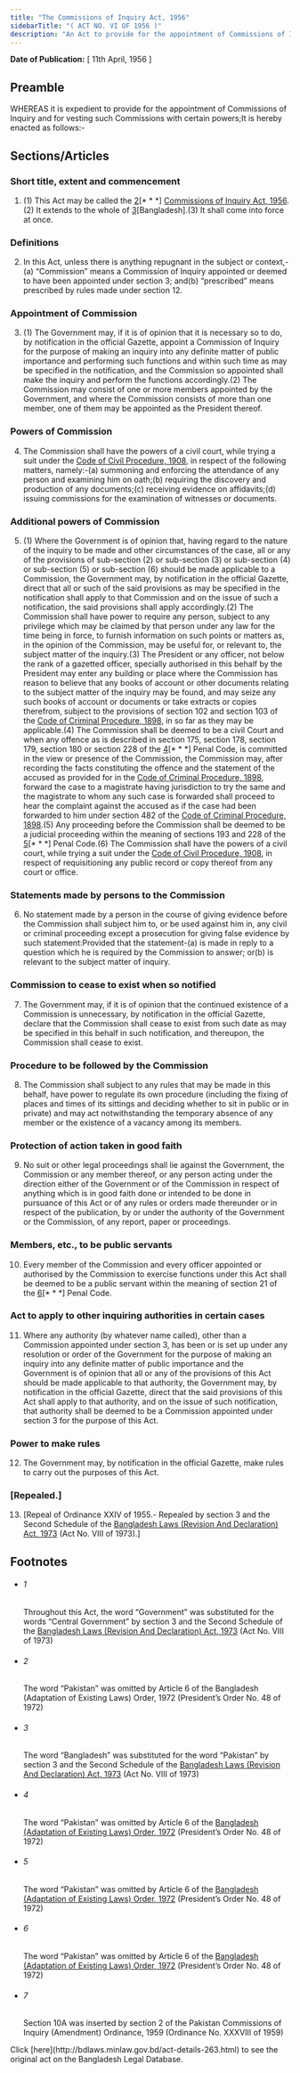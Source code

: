 ```yaml
---
title: "The Commissions of Inquiry Act, 1956"
sidebarTitle: "( ACT NO. VI OF 1956 )"
description: "An Act to provide for the appointment of Commissions of Inquiry and for vesting such Commissions with certain powers. 1♣"
---
```


**Date of Publication:** [ 11th April, 1956 ]

## Preamble

WHEREAS it is expedient to provide for the appointment of Commissions of Inquiry and for vesting such Commissions with certain powers;It is hereby enacted as follows:-

## Sections/Articles

### Short title, extent and commencement

1. (1) This Act may be called the [2](1)[\* \* \*] [Commissions of Inquiry Act, 1956](/act-263.html "Commissions of Inquiry Act, 1956").(2) It extends to the whole of [3](2)[Bangladesh].(3) It shall come into force at once.

### Definitions

2. In this Act, unless there is anything repugnant in the subject or context,-(a) “Commission” means a Commission of Inquiry appointed or deemed to have been appointed under section 3; and(b) “prescribed” means prescribed by rules made under section 12.

### Appointment of Commission

3. (1) The Government may, if it is of opinion that it is necessary so to do, by notification in the official Gazette, appoint a Commission of Inquiry for the purpose of making an inquiry into any definite matter of public importance and performing such functions and within such time as may be specified in the notification, and the Commission so appointed shall make the inquiry and perform the functions accordingly.(2) The Commission may consist of one or more members appointed by the Government, and where the Commission consists of more than one member, one of them may be appointed as the President thereof.

### Powers of Commission

4. The Commission shall have the powers of a civil court, while trying a suit under the [Code of Civil Procedure, 1908](/act-86.html "Code of Civil Procedure, 1908"), in respect of the following matters, namely:-(a) summoning and enforcing the attendance of any person and examining him on oath;(b) requiring the discovery and production of any documents;(c) receiving evidence on affidavits;(d) issuing commissions for the examination of witnesses or documents.

### Additional powers of Commission

5. (1) Where the Government is of opinion that, having regard to the nature of the inquiry to be made and other circumstances of the case, all or any of the provisions of sub-section (2) or sub-section (3) or sub-section (4) or sub-section (5) or sub-section (6) should be made applicable to a Commission, the Government may, by notification in the official Gazette, direct that all or such of the said provisions as may be specified in the notification shall apply to that Commission and on the issue of such a notification, the said provisions shall apply accordingly.(2) The Commission shall have power to require any person, subject to any privilege which may be claimed by that person under any law for the time being in force, to furnish information on such points or matters as, in the opinion of the Commission, may be useful for, or relevant to, the subject matter of the inquiry.(3) The President or any officer, not below the rank of a gazetted officer, specially authorised in this behalf by the President may enter any building or place where the Commission has reason to believe that any books of account or other documents relating to the subject matter of the inquiry may be found, and may seize any such books of account or documents or take extracts or copies therefrom, subject to the provisions of section 102 and section 103 of the [Code of Criminal Procedure, 1898](/act-75.html "Code of Criminal Procedure, 1898"), in so far as they may be applicable.(4) The Commission shall be deemed to be a civil Court and when any offence as is described in section 175, section 178, section 179, section 180 or section 228 of the [4](1)[\* \* \*] Penal Code, is committed in the view or presence of the Commission, the Commission may, after recording the facts constituting the offence and the statement of the accused as provided for in the [Code of Criminal Procedure, 1898](/act-75.html "Code of Criminal Procedure, 1898"), forward the case to a magistrate having jurisdiction to try the same and the magistrate to whom any such case is forwarded shall proceed to hear the complaint against the accused as if the case had been forwarded to him under section 482 of the [Code of Criminal Procedure, 1898](/act-75.html "Code of Criminal Procedure, 1898").(5) Any proceeding before the Commission shall be deemed to be a judicial proceeding within the meaning of sections 193 and 228 of the [5](2)[\* \* \*] Penal Code.(6) The Commission shall have the powers of a civil court, while trying a suit under the [Code of Civil Procedure, 1908](/act-86.html "Code of Civil Procedure, 1908"), in respect of requisitioning any public record or copy thereof from any court or office.

### Statements made by persons to the Commission

6. No statement made by a person in the course of giving evidence before the Commission shall subject him to, or be used against him in, any civil or criminal proceeding except a prosecution for giving false evidence by such statement:Provided that the statement-(a) is made in reply to a question which he is required by the Commission to answer; or(b) is relevant to the subject matter of inquiry.

### Commission to cease to exist when so notified

7. The Government may, if it is of opinion that the continued existence of a Commission is unnecessary, by notification in the official Gazette, declare that the Commission shall cease to exist from such date as may be specified in this behalf in such notification, and thereupon, the Commission shall cease to exist.

### Procedure to be followed by the Commission

8. The Commission shall subject to any rules that may be made in this behalf, have power to regulate its own procedure (including the fixing of places and times of its sittings and deciding whether to sit in public or in private) and may act notwithstanding the temporary absence of any member or the existence of a vacancy among its members.

### Protection of action taken in good faith

9. No suit or other legal proceedings shall lie against the Government, the Commission or any member thereof, or any person acting under the direction either of the Government or of the Commission in respect of anything which is in good faith done or intended to be done in pursuance of this Act or of any rules or orders made thereunder or in respect of the publication, by or under the authority of the Government or the Commission, of any report, paper or proceedings.

### Members, etc., to be public servants

10. Every member of the Commission and every officer appointed or authorised by the Commission to exercise functions under this Act shall be deemed to be a public servant within the meaning of section 21 of the [6](1)[\* \* \*] Penal Code.

### Act to apply to other inquiring authorities in certain cases

11. Where any authority (by whatever name called), other than a Commission appointed under section 3, has been or is set up under any resolution or order of the Government for the purpose of making an inquiry into any definite matter of public importance and the Government is of opinion that all or any of the provisions of this Act should be made applicable to that authority, the Government may, by notification in the official Gazette, direct that the said provisions of this Act shall apply to that authority, and on the issue of such notification, that authority shall be deemed to be a Commission appointed under section 3 for the purpose of this Act.

### Power to make rules

12. The Government may, by notification in the official Gazette, make rules to carry out the purposes of this Act.

### [Repealed.]

13. [Repeal of Ordinance XXIV of 1955.- Repealed by section 3 and the Second Schedule of the [Bangladesh Laws (Revision And Declaration) Act, 1973](/act-430.html "Bangladesh Laws (Revision And Declaration) Act, 1973") (Act No. VIII of 1973).]

## Footnotes

- ###### 1

  Throughout this Act, the word “Government” was substituted for the words “Central Government” by section 3 and the Second Schedule of the [Bangladesh Laws (Revision And Declaration) Act, 1973](/act-430.html "Bangladesh Laws (Revision And Declaration) Act, 1973") (Act No. VIII of 1973)

- ###### 2

  The word “Pakistan” was omitted by Article 6 of the Bangladesh (Adaptation of Existing Laws) Order, 1972 (President’s Order No. 48 of 1972)

- ###### 3

  The word “Bangladesh” was substituted for the word “Pakistan” by section 3 and the Second Schedule of the [Bangladesh Laws (Revision And Declaration) Act, 1973](/act-430.html "Bangladesh Laws (Revision And Declaration) Act, 1973") (Act No. VIII of 1973)

- ###### 4

  The word “Pakistan” was omitted by Article 6 of the [Bangladesh (Adaptation of Existing Laws) Order, 1972](/act-388.html "Bangladesh (Adaptation of Existing Laws) Order, 1972 ") (President’s Order No. 48 of 1972)

- ###### 5

  The word “Pakistan” was omitted by Article 6 of the [Bangladesh (Adaptation of Existing Laws) Order, 1972](/act-388.html "Bangladesh (Adaptation of Existing Laws) Order, 1972 ") (President’s Order No. 48 of 1972)

- ###### 6

  The word “Pakistan” was omitted by Article 6 of the [Bangladesh (Adaptation of Existing Laws) Order, 1972](/act-388.html "Bangladesh (Adaptation of Existing Laws) Order, 1972 ") (President’s Order No. 48 of 1972)

- ###### 7

  Section 10A was inserted by section 2 of the Pakistan Commissions of Inquiry (Amendment) Ordinance, 1959 (Ordinance No. XXXVIII of 1959)

<Note>
  Click [here](http://bdlaws.minlaw.gov.bd/act-details-263.html) to see the original act on the Bangladesh Legal Database.
</Note>
